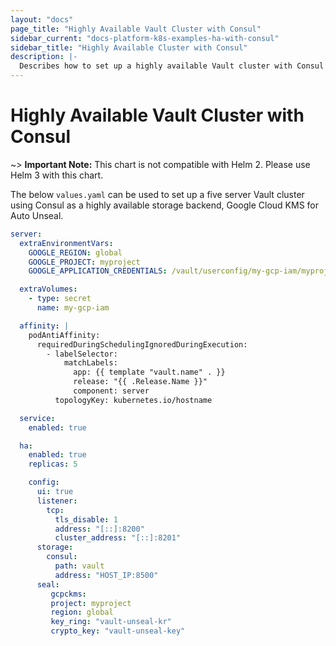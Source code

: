 ```yaml
---
layout: "docs"
page_title: "Highly Available Vault Cluster with Consul"
sidebar_current: "docs-platform-k8s-examples-ha-with-consul"
sidebar_title: "Highly Available Cluster with Consul"
description: |-
  Describes how to set up a highly available Vault cluster with Consul backend
---
```


# Highly Available Vault Cluster with Consul

~> **Important Note:** This chart is not compatible with Helm 2. Please use Helm 3 with this chart.

The below `values.yaml` can be used to set up a five server Vault cluster using
Consul as a highly available storage backend, Google Cloud KMS for Auto Unseal.

```yaml
server:
  extraEnvironmentVars:
    GOOGLE_REGION: global
    GOOGLE_PROJECT: myproject
    GOOGLE_APPLICATION_CREDENTIALS: /vault/userconfig/my-gcp-iam/myproject-creds.json

  extraVolumes:
    - type: secret
      name: my-gcp-iam

  affinity: |
    podAntiAffinity:
      requiredDuringSchedulingIgnoredDuringExecution:
        - labelSelector:
            matchLabels:
              app: {{ template "vault.name" . }}
              release: "{{ .Release.Name }}"
              component: server
          topologyKey: kubernetes.io/hostname

  service:
    enabled: true

  ha:
    enabled: true
    replicas: 5

    config:
      ui: true
      listener:
        tcp:
          tls_disable: 1
          address: "[::]:8200"
          cluster_address: "[::]:8201"
      storage:
        consul:
          path: vault
          address: "HOST_IP:8500"
      seal:
         gcpckms:
         project: myproject
         region: global
         key_ring: "vault-unseal-kr"
         crypto_key: "vault-unseal-key"
```
